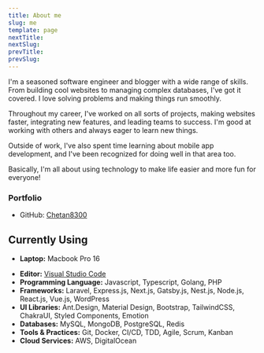 ---
title: About me
slug: me
template: page
nextTitle:
nextSlug:
prevTitle:
prevSlug:
---

I'm a seasoned software engineer and blogger with a wide range of skills. From building cool websites to managing complex databases, I've got it covered. I love solving problems and making things run smoothly.

Throughout my career, I've worked on all sorts of projects, making websites faster, integrating new features, and leading teams to success. I'm good at working with others and always eager to learn new things.

Outside of work, I've also spent time learning about mobile app development, and I've been recognized for doing well in that area too.

Basically, I'm all about using technology to make life easier and more fun for everyone!

<!-- ![Me](../images/me-big.jpg) -->

### Portfolio

- GitHub: [Chetan8300](https://github.com/chetan8300)

## Currently Using

- **Laptop:** Macbook Pro 16
<!-- - **Hosting:** [Netlify](https://netlify.com) -->
- **Editor:** [Visual Studio Code](https://code.visualstudio.com/)
- **Programming Language:** Javascript, Typescript, Golang, PHP
- **Frameworks:** Laravel, Express.js, Next.js, Gatsby.js, Nest.js, Node.js, React.js, Vue.js, WordPress
- **UI Libraries:** Ant.Design, Material Design, Bootstrap, TailwindCSS, ChakraUI, Styled Components, Emotion
- **Databases:** MySQL, MongoDB, PostgreSQL, Redis
- **Tools & Practices:** Git, Docker, CI/CD, TDD, Agile, Scrum, Kanban
- **Cloud Services:** AWS, DigitalOcean
